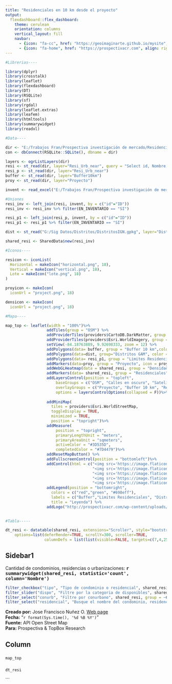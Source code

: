 ```yaml
---
title: "Residenciales en 10 km desde el proyecto"
output: 
  flexdashboard::flex_dashboard:
    theme: cerulean
    orientation: columns
    vertical_layout: fill
    navbar:
      - {icon: "fa-cc", href: "https://geoimaginarte.github.io/mysite", align: right }
      - {icon: "fa-home", href: "https://prospectivacr.com", align: right }
---
```


```r

#Librerias----

library(dplyr)
library(crosstalk)
library(leaflet)
library(flexdashboard)
library(DT)
library(RSQLite)
library(sf)
library(rgdal)
library(leaflet.extras)
library(leafem)
library(htmltools)
library(summarywidget)
library(readxl)

#Data----

dir <- "E:/Trabajos Fran/Prospectiva investigación de mercado/Residenciales_SantaAna_near/Resi_SA.gpkg"
con <- dbConnect(RSQLite::SQLite(), dbname = dir)

layers <- ogrListLayers(dir)
resi <- st_read(dir, layer="Resi_Urb_near", query = "Select id, Nombre, round(Area, 2) as Area, st_centroid(geom) as geom from Resi_Urb_near")
resi_p <- st_read(dir, layer="Resi_Urb_near")
buffer <- st_read(dir, layer="Buffer10km")
proy <- st_read(dir, layer="Proyecto")

invent <- read_excel("E:/Trabajos Fran/Prospectiva investigación de mercado/Residenciales_SantaAna_near/Datos/DATASET_ENINVENTARIO.xlsx", sheet = "Dataset")

#Uniones
resi_inv <- left_join(resi, invent, by = c("id"="ID"))
resi_inv <- resi_inv %>% filter(EN_INVENTARIO == "SI")

resi_p1 <- left_join(resi_p, invent, by = c("id"="ID"))
resi_p1 <- resi_p1 %>% filter(EN_INVENTARIO == "SI")

dist <- st_read("G:/Sig Datos/Distritos/DistritosIGN.gpkg", layer="DistritosGAM")

shared_resi <- SharedData$new(resi_inv)

#Iconos----

resicon <- iconList(
  Horizontal = makeIcon("horizontal.png", 18),
  Vertical = makeIcon("vertical.png", 18),
  Lote = makeIcon("lote.png", 18)
)

proyicon <- makeIcon(
  iconUrl = "project.png", 18)

densicon <- makeIcon(
  iconUrl = "project.png", 18)

#Mapa----

map_top <- leaflet(width = "100%")%>%
                  addTiles(group = "OSM") %>%
                  addProviderTiles(providers$CartoDB.DarkMatter, group = "Calles en oscuro") %>%
                  addProviderTiles(providers$Esri.WorldImagery, group = "Satelite") %>%
                  setView(-84.18763889, 9.92698333, zoom = 12) %>% 
                  addPolygons(data= buffer, group = "Buffer 10 km",color = "red", weight = 3, stroke=1, fillOpacity = .05)%>%
                  addPolygons(data=dist, group="Distritos GAM", color = "#698eff", popup= paste0("Distrito: ", dist$distrito), fillOpacity = 0.05)%>%
                  addPolygons(data= resi_p1, group = "Limites Residenciales",color = "green", label = ~Nombre, weight = 3)%>%
                  addMarkers(data=proy, group = "Proyecto", icon = proyicon)%>%
                  addWebGLHeatmap(data = shared_resi, group = "Densidad de residenciales", size = "2000", units = "m", opacity = 0.5, gradientTexture = "deep-sea", alphaRange = 0.5) %>% 
                  addMarkers(data= shared_resi, group = "Residenciales", icon = ~resicon[TIPO], label = ~Nombre) %>% 
                  addLayersControl(position = "topleft",
                      baseGroups = c("OSM", "Calles en oscuro", "Satelite"),
                      overlayGroups = c("Proyecto", "Buffer 10 km", "Residenciales", "Densidad de residenciales","Limites Residenciales","Distritos GAM"),
                      options = layersControlOptions(collapsed = F))%>%
                  
                  addMiniMap(
                    tiles = providers$Esri.WorldStreetMap,
                    toggleDisplay = TRUE,
                    minimized = TRUE,
                    position = "topright")%>%
                  addMeasure(
                      position = "topright",
                      primaryLengthUnit = "meters",
                      primaryAreaUnit = "sqmeters",
                      activeColor = "#3D535D",
                      completedColor = "#7D4479")%>%
                  addResetMapButton() %>%
                  addFullscreenControl(position = "bottomleft")%>%
                  addControl(html = c("<img src='https://image.flaticon.com/icons/svg/236/236980.svg' height=18 width=18>Verticales<br/>", 
                                      "<img src='https://image.flaticon.com/icons/svg/505/505059.svg' height=18 width=18>Horizontal<br/>", 
                                      "<img src='https://image.flaticon.com/icons/svg/505/505047.svg' height=18 width=18>Lotes<br/>", 
                                      "<img src='https://image.flaticon.com/icons/svg/992/992225.svg' height=18 width=18>Densidad de residenciales<br/>", 
                                      "<img src='https://image.flaticon.com/icons/svg/684/684908.svg' height=18 width=18>Proyecto<br/>"), position="bottomright") %>% 
                  addLegend(position = "bottomright",
                    colors = c("red","green", "#698eff"),
                    labels = c("Buffer","Limites Residenciales", "Distritos GAM"), opacity = .5,
                    title = "Leyenda") %>% 
                  addLogo("http://prospectivacr.com/wp-content/uploads/2018/03/perpectiva-logo.png", url = "http://prospectivacr.com/", position = "bottomleft", offset.x = 70, offset.y = 10, width = 204, height = 39)
                  

#Tabla-----

dt_resi <- datatable(shared_resi, extensions="Scroller", style="bootstrap", class="compact", width="100%",
    options=list(deferRender=TRUE, scrollY=300, scroller=TRUE, 
                 columnDefs = list(list(visible=FALSE, targets=c(7,4,25))))) %>% formatPercentage("% VENTA") %>% formatCurrency(c("PRECIOS(m²) DESDE", "PRECIOS(m²) HASTA" ,"PRECIOS(m²) PROMEDIO","PROMEDIO POR UNIDAD", "VALOR DE DISPONIBLES $")) %>% formatDate("INGRESO AL MERCADO", method = "toUTCString", params = list("no", list(timeZone = "UTC"))) %>% formatRound(c("ABSORCIÓN MENSUAL", "MESES EN INVENTARIO"), c(1,0))

```

Sidebar1 {.sidebar}
-----------------------------------------------------------------------

Cantidad de condominios, residencias o urbanizaciones: <b><big>`r summarywidget(shared_resi, statistic='count', column='Nombre')`</big></b>

```r
filter_checkbox("tipo", "Tipo de condominio o residencial", shared_resi, group = ~TIPO)
filter_slider("dispo", "Filtre por la categoria de disponibles", shared_resi, column = ~DISPONIBLES, post = " Disponibles")
filter_select("conurb", "Filtre por conurbano", shared_resi, group = ~CONURBANO, multiple = T)
filter_select("residencial", "Busque el nombre del condominio, residencial o urbanizacion", shared_resi, group = ~Nombre, multiple = T)

```



<p><p><p><p>
<b>Creado por:</b> Jose Francisco Nuñez O. [Web page](https://geoimaginarte.github.io/mysite)
<br><b>Fecha:</b> "`r format(Sys.time(), '%d %B %Y')`"
<br><b>Fuente:</b> API Open Street Map
<br><b>Para:</b> Prospectiva & TopBox Research
<p>
<p>

Column
-----------------

###

```r

map_top

```

### 

```r

dt_resi

```
```